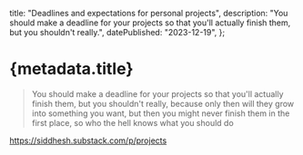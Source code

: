 
  title: "Deadlines and expectations for personal projects",
  description:
    "You should make a deadline for your projects so that you'll actually finish them, but you shouldn't really.",
  datePublished: "2023-12-19",
};

# {metadata.title}

> You should make a deadline for your projects so that you'll actually finish them, but you shouldn't really, because only then will they grow into something you want, but then you might never finish them in the first place, so who the hell knows what you should do

<a href="https://siddhesh.substack.com/p/projects" target="_blank">
  https://siddhesh.substack.com/p/projects
</a>

<DatePublished dateTime={metadata.datePublished} />
